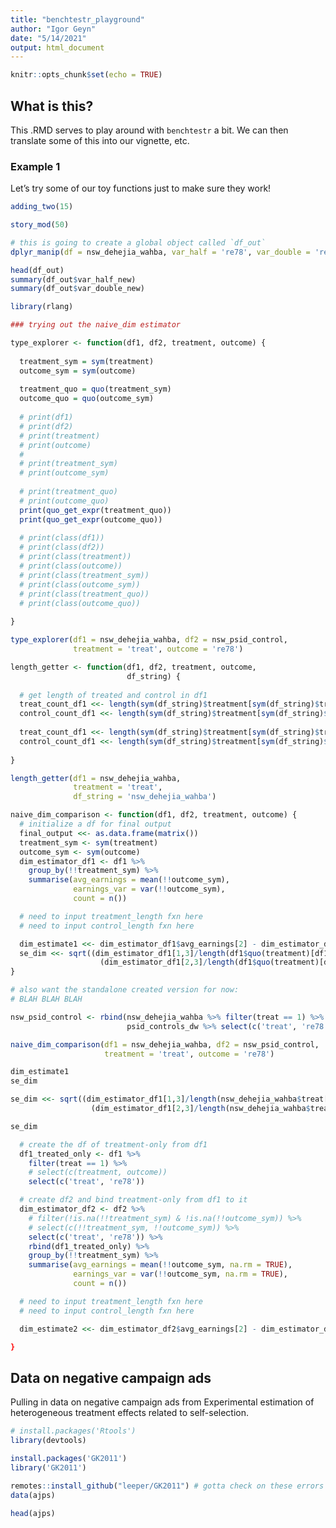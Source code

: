```yaml
---
title: "benchtestr_playground"
author: "Igor Geyn"
date: "5/14/2021"
output: html_document
---
```


```r
knitr::opts_chunk$set(echo = TRUE)
```

## What is this?

This .RMD serves to play around with `benchtestr` a bit. We can then translate some of this into our vignette, etc.

### Example 1

Let's try some of our toy functions just to make sure they work!

```r

adding_two(15)

story_mod(50)

# this is going to create a global object called `df_out`
dplyr_manip(df = nsw_dehejia_wahba, var_half = 're78', var_double = 're74')

head(df_out)
summary(df_out$var_half_new)
summary(df_out$var_double_new)

```

```r

library(rlang)

### trying out the naive_dim estimator

type_explorer <- function(df1, df2, treatment, outcome) {
  
  treatment_sym = sym(treatment)
  outcome_sym = sym(outcome)
  
  treatment_quo = quo(treatment_sym)
  outcome_quo = quo(outcome_sym)
  
  # print(df1)
  # print(df2)
  # print(treatment)
  # print(outcome)
  # 
  # print(treatment_sym)
  # print(outcome_sym)
  
  # print(treatment_quo)
  # print(outcome_quo)
  print(quo_get_expr(treatment_quo))
  print(quo_get_expr(outcome_quo))
  
  # print(class(df1))
  # print(class(df2))
  # print(class(treatment))
  # print(class(outcome))
  # print(class(treatment_sym))
  # print(class(outcome_sym))
  # print(class(treatment_quo))
  # print(class(outcome_quo))
  
}

type_explorer(df1 = nsw_dehejia_wahba, df2 = nsw_psid_control,
              treatment = 'treat', outcome = 're78')

length_getter <- function(df1, df2, treatment, outcome,
                          df_string) {
  
  # get length of treated and control in df1
  treat_count_df1 <<- length(sym(df_string)$treatment[sym(df_string)$treatment == 1])
  control_count_df1 <<- length(sym(df_string)$treatment[sym(df_string)$treatment == 0])
  
  treat_count_df1 <<- length(sym(df_string)$treatment[sym(df_string)$treatment == 1])
  control_count_df1 <<- length(sym(df_string)$treatment[sym(df_string)$treatment == 0])
  
}

length_getter(df1 = nsw_dehejia_wahba, 
              treatment = 'treat',
              df_string = 'nsw_dehejia_wahba')

naive_dim_comparison <- function(df1, df2, treatment, outcome) {
  # initialize a df for final output
  final_output <<- as.data.frame(matrix())
  treatment_sym <- sym(treatment)
  outcome_sym <- sym(outcome)
  dim_estimator_df1 <- df1 %>%
    group_by(!!treatment_sym) %>%
    summarise(avg_earnings = mean(!!outcome_sym),
              earnings_var = var(!!outcome_sym),
              count = n())

  # need to input treatment_length fxn here
  # need to input control_length fxn here

  dim_estimate1 <<- dim_estimator_df1$avg_earnings[2] - dim_estimator_df1$avg_earnings[1]
  se_dim <<- sqrt((dim_estimator_df1[1,3]/length(df1$quo(treatment)[df1$quo(treatment) == 1])) +
                    (dim_estimator_df1[2,3]/length(df1$quo(treatment)[df1$quo(treatment) == 0])))
}

# also want the standalone created version for now:
# BLAH BLAH BLAH

nsw_psid_control <- rbind(nsw_dehejia_wahba %>% filter(treat == 1) %>% select(c('treat', 're78')), 
                          psid_controls_dw %>% select(c('treat', 're78')))

naive_dim_comparison(df1 = nsw_dehejia_wahba, df2 = nsw_psid_control, 
                     treatment = 'treat', outcome = 're78')

dim_estimate1
se_dim

```

```r

se_dim <<- sqrt((dim_estimator_df1[1,3]/length(nsw_dehejia_wahba$treat[nsw_dehejia_wahba$treat == 1])) +
                  (dim_estimator_df1[2,3]/length(nsw_dehejia_wahba$treat[nsw_dehejia_wahba$treat == 0])))

se_dim
```


```r
  # create the df of treatment-only from df1
  df1_treated_only <- df1 %>%
    filter(treat == 1) %>%
    # select(c(treatment, outcome))
    select(c('treat', 're78'))

  # create df2 and bind treatment-only from df1 to it
  dim_estimator_df2 <- df2 %>%
    # filter(!is.na(!!treatment_sym) & !is.na(!!outcome_sym)) %>%
    # select(c(!!treatment_sym, !!outcome_sym)) %>%
    select(c('treat', 're78')) %>%
    rbind(df1_treated_only) %>%
    group_by(!!treatment_sym) %>%
    summarise(avg_earnings = mean(!!outcome_sym, na.rm = TRUE),
              earnings_var = var(!!outcome_sym, na.rm = TRUE),
              count = n())

  # need to input treatment_length fxn here
  # need to input control_length fxn here

  dim_estimate2 <<- dim_estimator_df2$avg_earnings[2] - dim_estimator_df2$avg_earnings[1]

}

```

## Data on negative campaign ads

Pulling in data on negative campaign ads from Experimental estimation of heterogeneous treatment effects related to self-selection.

```r

# install.packages('Rtools')
library(devtools)

install.packages('GK2011')
library('GK2011')

remotes::install_github("leeper/GK2011") # gotta check on these errors at some point
data(ajps)

head(ajps)

```


